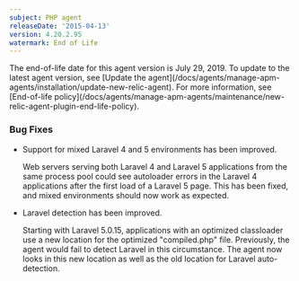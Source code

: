 ```yaml
---
subject: PHP agent
releaseDate: '2015-04-13'
version: 4.20.2.95
watermark: End of Life
---
```


<Callout variant="important">
  The end-of-life date for this agent version is July 29, 2019. To update to the latest agent version, see [Update the agent](/docs/agents/manage-apm-agents/installation/update-new-relic-agent). For more information, see [End-of-life policy](/docs/agents/manage-apm-agents/maintenance/new-relic-agent-plugin-end-life-policy).
</Callout>

### Bug Fixes

* Support for mixed Laravel 4 and 5 environments has been improved.

  Web servers serving both Laravel 4 and Laravel 5 applications from the same process pool could see autoloader errors in the Laravel 4 applications after the first load of a Laravel 5 page. This has been fixed, and mixed environments should now work as expected.
* Laravel detection has been improved.

  Starting with Laravel 5.0.15, applications with an optimized classloader use a new location for the optimized "compiled.php" file. Previously, the agent would fail to detect Laravel in this circumstance. The agent now looks in this new location as well as the old location for Laravel auto-detection.
